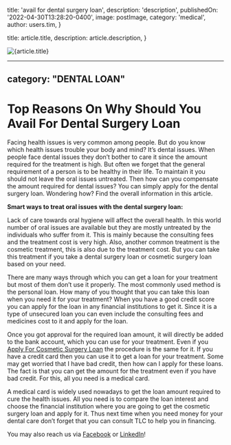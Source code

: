 
  title: 'avail for dental surgery loan',
  description: 'description',
  publishedOn: '2022-04-30T13:28:20-0400',
  image: postImage,
  category: 'medical',
  author: users.tim,
}

  title: article.title,
  description: article.description,
}


<Image src={postImage} alt={article.title} />

---
category: "DENTAL LOAN"
---

# Top Reasons On Why Should You Avail For Dental Surgery Loan

Facing health issues is very common among people. But do you know which health issues trouble your body and mind? It’s dental issues. When people face dental issues they don’t bother to care it since the amount required for the treatment is high. But often we forget that the general requirement of a person is to be healthy in their life. To maintain it you should not leave the oral issues untreated. Then how can you compensate the amount required for dental issues? You can simply apply for the dental surgery loan. Wondering how? Find the overall information in this article.

**Smart ways to treat oral issues with the dental surgery loan:**

Lack of care towards oral hygiene will affect the overall health. In this world number of oral issues are available but they are mostly untreated by the individuals who suffer from it. This is mainly because the consulting fees and the treatment cost is very high. Also, another common treatment is the cosmetic treatment, this is also due to the treatment cost. But you can take this treatment if you take a dental surgery loan or cosmetic surgery loan based on your need.

There are many ways through which you can get a loan for your treatment but most of them don’t use it properly. The most commonly used method is the personal loan. How many of you thought that you can take this loan when you need it for your treatment? When you have a good credit score you can apply for the loan in any financial institutions to get it. Since it is a type of unsecured loan you can even include the consulting fees and medicines cost to it and apply for the loan.

Once you got approval for the required loan amount, it will directly be added to the bank account, which you can use for your treatment. Even if you [Apply For Cosmetic Surgery Loan](https://totalifestylecredit.weebly.com/blog/planning-to-take-surgery-know-these-ways-to-get-cosmetic-surgery-loan) the procedure is the same for it. If you have a credit card then you can use it to get a loan for your treatment. Some may get worried that I have bad credit, then how can I apply for these loans. The fact is that you can get the amount for the treatment even if you have bad credit. For this, all you need is a medical card.

A medical card is widely used nowadays to get the loan amount required to cure the health issues. All you need is to compare the loan interest and choose the financial institution where you are going to get the cosmetic surgery loan and apply for it. Thus next time when you need money for your dental care don’t forget that you can consult TLC to help you in financing.

You may also reach us via [Facebook](https://www.facebook.com/totallifestylecredit/) or [LinkedIn](https://www.linkedin.com/company/tlc-total-lifestyle-credit/)!
